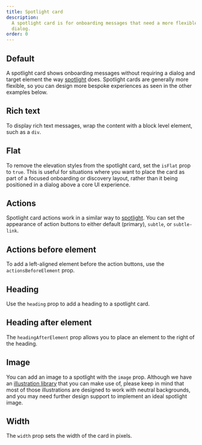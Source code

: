 ```yaml
---
title: Spotlight card
description:
  A spotlight card is for onboarding messages that need a more flexible layout, or don't require a
  dialog.
order: 0
---
```



## Default

A spotlight card shows onboarding messages without requiring a dialog and target element the way
[spotlight](/components/onboarding) does. Spotlight cards are generally more flexible, so you can
design more bespoke experiences as seen in the other examples below.

<Example Component={SpotlightCardDefault} packageName="@atlaskit/onboarding" />

## Rich text

To display rich text messages, wrap the content with a block level element, such as a `div`.

<Example Component={SpotlightCardRichText} packageName="@atlaskit/onboarding" />

## Flat

To remove the elevation styles from the spotlight card, set the `isFlat` prop to `true`. This is
useful for situations where you want to place the card as part of a focused onboarding or discovery
layout, rather than it being positioned in a dialog above a core UI experience.

<Example Component={SpotlightCardFlat} packageName="@atlaskit/onboarding" backgroundColor="white" />

## Actions

Spotlight card actions work in a similar way to [spotlight](/components/onboarding). You can set the
appearance of action buttons to either default (primary), `subtle`, or `subtle-link`.

<Example Component={SpotlightCardActions} packageName="@atlaskit/onboarding" />

## Actions before element

To add a left-aligned element before the action buttons, use the `actionsBeforeElement` prop.

<Example Component={SpotlightCardActionsBefore} packageName="@atlaskit/onboarding" />

## Heading

Use the `heading` prop to add a heading to a spotlight card.

<Example Component={SpotlightCardHeading} packageName="@atlaskit/onboarding" />

## Heading after element

The `headingAfterElement` prop allows you to place an element to the right of the heading.

<Example Component={SpotlightCardHeadingAfter} packageName="@atlaskit/onboarding" />

## Image

You can add an image to a spotlight with the `image` prop. Although we have an
[illustration library](/resources/illustration-library) that you can make use of, please keep in
mind that most of those illustrations are designed to work with neutral backgrounds, and you may
need further design support to implement an ideal spotlight image.

<Example Component={SpotlightCardImage} packageName="@atlaskit/onboarding" />

## Width

The `width` prop sets the width of the card in pixels.

<Example Component={SpotlightCardWidth} packageName="@atlaskit/onboarding" />
